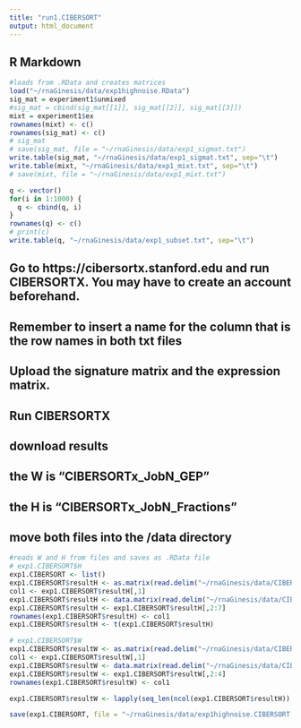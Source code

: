 ```yaml
---
title: "run1.CIBERSORT"
output: html_document
---
```



## R Markdown

```r
#loads from .RData and creates matrices
load("~/rnaGinesis/data/exp1highnoise.RData")
sig_mat = experiment1$unmixed
#sig_mat = cbind(sig_mat[[1]], sig_mat[[2]], sig_mat[[3]])
mixt = experiment1$ex
rownames(mixt) <- c()
rownames(sig_mat) <- c()
# sig_mat
# save(sig_mat, file = "~/rnaGinesis/data/exp1_sigmat.txt")
write.table(sig_mat, "~/rnaGinesis/data/exp1_sigmat.txt", sep="\t")
write.table(mixt, "~/rnaGinesis/data/exp1_mixt.txt", sep="\t")
# save(mixt, file = "~/rnaGinesis/data/exp1_mixt.txt")
```

```r
q <- vector()
for(i in 1:1000) {
  q <- cbind(q, i)
}
rownames(q) <- c()
# print(c)
write.table(q, "~/rnaGinesis/data/exp1_subset.txt", sep="\t")
```


## Go to https://cibersortx.stanford.edu and run CIBERSORTX. You may have to create an account beforehand.
## Remember to insert a name for the column that is the row names in both txt files 
## Upload the signature matrix and the expression matrix. 
## Run CIBERSORTX
## download results
## the W is "CIBERSORTx_JobN_GEP"
## the H is "CIBERSORTx_JobN_Fractions"
## move both files into the /data directory

```r
#reads W and H from files and saves as .RData file 
# exp1.CIBERSORT$H
exp1.CIBERSORT <- list()
exp1.CIBERSORT$resultH <- as.matrix(read.delim("~/rnaGinesis/data/CIBERSORTxGEP_Job20_Fractions.txt", header = TRUE, sep = "\t"))
col1 <- exp1.CIBERSORT$resultH[,1]
exp1.CIBERSORT$resultH <- data.matrix(read.delim("~/rnaGinesis/data/CIBERSORTxGEP_Job20_Fractions.txt", header = TRUE, sep = "\t"))
exp1.CIBERSORT$resultH <- exp1.CIBERSORT$resultH[,2:7]
rownames(exp1.CIBERSORT$resultH) <- col1
exp1.CIBERSORT$resultH <- t(exp1.CIBERSORT$resultH)

# exp1.CIBERSORT$W
exp1.CIBERSORT$resultW <- as.matrix(read.delim("~/rnaGinesis/data/CIBERSORTxGEP_Job20_GEPs.txt", header = TRUE, sep = "\t"))
col1 <- exp1.CIBERSORT$resultW[,1]
exp1.CIBERSORT$resultW <- data.matrix(read.delim("~/rnaGinesis/data/CIBERSORTxGEP_Job20_GEPs.txt", header = TRUE, sep = "\t"))
exp1.CIBERSORT$resultW <- exp1.CIBERSORT$resultW[,2:4]
rownames(exp1.CIBERSORT$resultW) <- col1

exp1.CIBERSORT$resultW <- lapply(seq_len(ncol(exp1.CIBERSORT$resultH)), function(X) exp1.CIBERSORT$resultW)

save(exp1.CIBERSORT, file = "~/rnaGinesis/data/exp1highnoise.CIBERSORT.result.RData")

```

